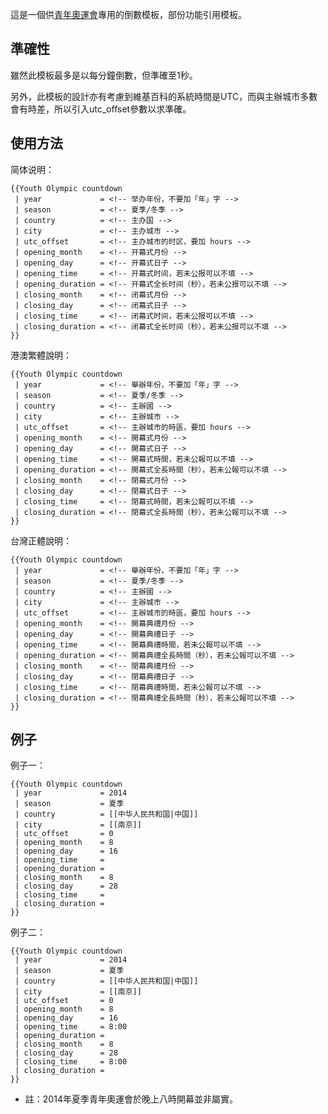 <noinclude>{{template doc page viewed directly}}</noinclude>
這是一個供[[青年奧林匹克運動會|青年奧運會]]專用的倒數模板，部份功能引用{{T1|Countdown}}模板。

== 準確性 ==
雖然此模板最多是以每分鐘倒數，但準確至1秒。

另外，此模板的設計亦有考慮到維基百科的系統時間是UTC，而與主辦城市多數會有時差，所以引入utc_offset參數以求準確。

== 使用方法 ==
;简体说明：
<pre>
{{Youth Olympic countdown
 | year             = <!-- 举办年份，不要加「年」字 -->
 | season           = <!-- 夏季/冬季 -->
 | country          = <!-- 主办国 -->
 | city             = <!-- 主办城市 -->
 | utc_offset       = <!-- 主办城市的时区，要加 hours -->
 | opening_month    = <!-- 开幕式月份 -->
 | opening_day      = <!-- 开幕式日子 -->
 | opening_time     = <!-- 开幕式时间，若未公报可以不填 -->
 | opening_duration = <!-- 开幕式全长时间（秒），若未公报可以不填 -->
 | closing_month    = <!-- 闭幕式月份 -->
 | closing_day      = <!-- 闭幕式日子 -->
 | closing_time     = <!-- 闭幕式时间，若未公报可以不填 -->
 | closing_duration = <!-- 闭幕式全长时间（秒），若未公报可以不填 -->
}}
</pre>

;港澳繁體說明：
<pre>
{{Youth Olympic countdown
 | year             = <!-- 舉辦年份，不要加「年」字 -->
 | season           = <!-- 夏季/冬季 -->
 | country          = <!-- 主辦國 -->
 | city             = <!-- 主辦城市 -->
 | utc_offset       = <!-- 主辦城市的時區，要加 hours -->
 | opening_month    = <!-- 開幕式月份 -->
 | opening_day      = <!-- 開幕式日子 -->
 | opening_time     = <!-- 開幕式時間，若未公報可以不填 -->
 | opening_duration = <!-- 開幕式全長時間（秒），若未公報可以不填 -->
 | closing_month    = <!-- 閉幕式月份 -->
 | closing_day      = <!-- 閉幕式日子 -->
 | closing_time     = <!-- 閉幕式時間，若未公報可以不填 -->
 | closing_duration = <!-- 閉幕式全長時間（秒），若未公報可以不填 -->
}}
</pre>

;台灣正體說明：
<pre>
{{Youth Olympic countdown
 | year             = <!-- 舉辦年份，不要加「年」字 -->
 | season           = <!-- 夏季/冬季 -->
 | country          = <!-- 主辦國 -->
 | city             = <!-- 主辦城市 -->
 | utc_offset       = <!-- 主辦城市的時區，要加 hours -->
 | opening_month    = <!-- 開幕典禮月份 -->
 | opening_day      = <!-- 開幕典禮日子 -->
 | opening_time     = <!-- 開幕典禮時間，若未公報可以不填 -->
 | opening_duration = <!-- 開幕典禮全長時間（秒），若未公報可以不填 -->
 | closing_month    = <!-- 閉幕典禮月份 -->
 | closing_day      = <!-- 閉幕典禮日子 -->
 | closing_time     = <!-- 閉幕典禮時間，若未公報可以不填 -->
 | closing_duration = <!-- 閉幕典禮全長時間（秒），若未公報可以不填 -->
}}
</pre>

== 例子 ==
;例子一：
{{Youth Olympic countdown
 | year             = 2014
 | season           = 夏季 
 | country          = [[中华人民共和国|中国]]
 | city             = [[南京]]
 | utc_offset       = 0
 | opening_month    = 8
 | opening_day      = 16
 | opening_time     = 
 | opening_duration = 
 | closing_month    = 8
 | closing_day      = 28
 | closing_time     = 
 | closing_duration = 
}}
<pre>
{{Youth Olympic countdown
 | year             = 2014
 | season           = 夏季 
 | country          = [[中华人民共和国|中国]]
 | city             = [[南京]]
 | utc_offset       = 0
 | opening_month    = 8
 | opening_day      = 16
 | opening_time     = 
 | opening_duration = 
 | closing_month    = 8
 | closing_day      = 28
 | closing_time     = 
 | closing_duration = 
}}
</pre>

;例子二：
{{Youth Olympic countdown
 | year             = 2014
 | season           = 夏季 
 | country          = [[中华人民共和国|中国]]
 | city             = [[南京]]
 | utc_offset       = 0
 | opening_month    = 8
 | opening_day      = 16
 | opening_time     = 
 | opening_duration = 
 | closing_month    = 8
 | closing_day      = 28
 | closing_time     = 
 | closing_duration = 
}}
<pre>
{{Youth Olympic countdown
 | year             = 2014
 | season           = 夏季 
 | country          = [[中华人民共和国|中国]]
 | city             = [[南京]]
 | utc_offset       = 0
 | opening_month    = 8
 | opening_day      = 16
 | opening_time     = 8:00
 | opening_duration = 
 | closing_month    = 8
 | closing_day      = 28
 | closing_time     = 8:00
 | closing_duration = 
}}
</pre>
*註：2014年夏季青年奧運會於晚上八時開幕並非屬實。
